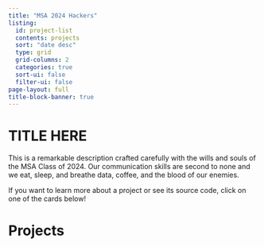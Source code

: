 ```yaml
---
title: "MSA 2024 Hackers"
listing:
  id: project-list
  contents: projects
  sort: "date desc"
  type: grid
  grid-columns: 2
  categories: true
  sort-ui: false
  filter-ui: false
page-layout: full
title-block-banner: true
---
```


# TITLE HERE

This is a remarkable description crafted carefully with the wills and souls of the MSA Class of 2024. Our communication skills are second to none and we eat, sleep, and breathe data, coffee, and the blood of our enemies.

If you want to learn more about a project or see its source code, click on one of the cards below!

# Projects